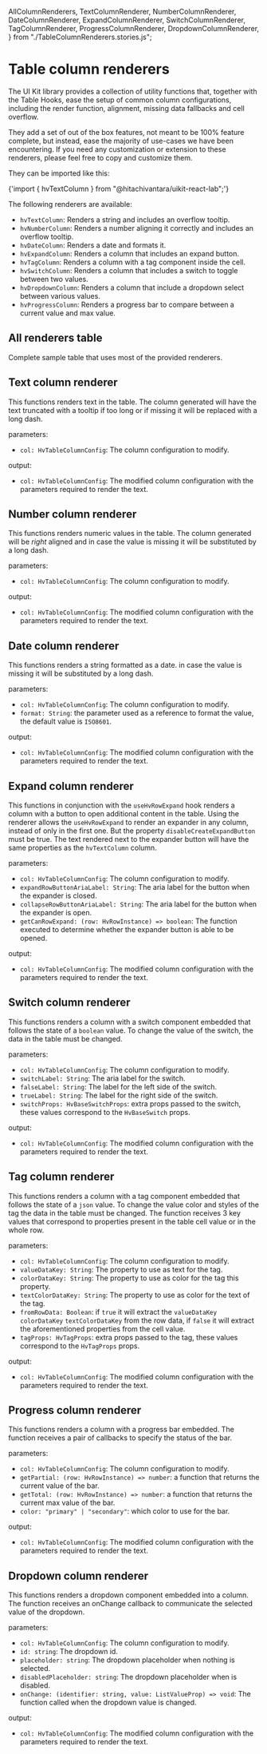 



  AllColumnRenderers, 
  TextColumnRenderer, 
  NumberColumnRenderer, 
  DateColumnRenderer,
  ExpandColumnRenderer,
  SwitchColumnRenderer,
  TagColumnRenderer,
  ProgressColumnRenderer,
  DropdownColumnRenderer,
} from "./TableColumnRenderers.stories.js";

<Meta title="Display/Table Column Renderers" />

# Table column renderers

The UI Kit library provides a collection of utility functions that, together with the <LinkTo kind="Display/Table Hooks" story="Main" className="sbdocs sbdocs-a">Table Hooks</LinkTo>,
ease the setup of common column configurations, including the render function, alignment, missing data fallbacks and cell overflow.

They add a set of out of the box features, not meant to be 100% feature complete, but instead, ease the majority of use-cases we have been encountering. If you need any customization or extension to these renderers, please feel free to copy and customize them.

They can be imported like this:

<Usage>{'import { hvTextColumn } from "@hitachivantara/uikit-react-lab";'}</Usage>

The following renderers are available:

- `hvTextColumn`: Renders a string and includes an overflow tooltip.
- `hvNumberColumn`: Renders a number aligning it correctly and includes an overflow tooltip.
- `hvDateColumn`: Renders a date and formats it.
- `hvExpandColumn`: Renders a column that includes an expand button.
- `hvTagColumn`: Renders a column with a tag component inside the cell.
- `hvSwitchColumn`: Renders a column that includes a switch to toggle between two values.
- `hvDropdownColumn`: Renders a column that include a dropdown select between various values.
- `hvProgressColumn`: Renders a progress bar to compare between a current value and max value.

## All renderers table

Complete sample table that uses most of the provided renderers.

<Preview withToolbar>
  <Story inline story={AllColumnRenderers} />
</Preview>

## Text column renderer

This functions renders text in the table.
The column generated will have the text truncated with a tooltip if too long or if missing it will be replaced with a long dash.

parameters:
- `col: HvTableColumnConfig`: The column configuration to modify.

output:
- `col: HvTableColumnConfig`: The modified column configuration with the parameters required to render the text.

<Preview withToolbar>
  <Story inline story={TextColumnRenderer} />
</Preview>

## Number column renderer

This functions renders numeric values in the table.
The column generated will be *right* aligned and in case the value is missing it will be substituted by a long dash.

parameters:
- `col: HvTableColumnConfig`: The column configuration to modify.

output:
- `col: HvTableColumnConfig`: The modified column configuration with the parameters required to render the text.

<Preview withToolbar>
  <Story inline story={NumberColumnRenderer} />
</Preview>

## Date column renderer

This functions renders a string formatted as a date.
in case the value is missing it will be substituted by a long dash.

parameters:
- `col: HvTableColumnConfig`: The column configuration to modify.
- `format: String`: the parameter used as a reference to format the value, the default value is `ISO8601`.

output:
- `col: HvTableColumnConfig`: The modified column configuration with the parameters required to render the text.

<Preview withToolbar>
  <Story inline story={DateColumnRenderer} />
</Preview>

## Expand column renderer

This functions in conjunction with the `useHvRowExpand` hook renders a column with a button to open additional content in the table.
Using the renderer allows the `useHvRowExpand` to render an expander in any column, instead of only in the first one.
But the property `disableCreateExpandButton` must be true.
The text rendered next to the expander button will have the same properties as the `hvTextColumn` column.

parameters:
- `col: HvTableColumnConfig`: The column configuration to modify.
- `expandRowButtonAriaLabel: String`: The aria label for the button when the expander is closed.
- `collapseRowButtonAriaLabel: String`: The aria label for the button when the expander is open.
- `getCanRowExpand: (row: HvRowInstance) => boolean`: The function executed to determine whether the expander button is able to be opened.

output:
- `col: HvTableColumnConfig`: The modified column configuration with the parameters required to render the text.

<Preview withToolbar>
  <Story inline story={ExpandColumnRenderer} />
</Preview>

## Switch column renderer

This functions renders a column with a switch component embedded that follows the state of a `boolean` value.
To change the value of the switch, the data in the table must be changed.

parameters:
- `col: HvTableColumnConfig`: The column configuration to modify.
- `switchLabel: String`: The aria label for the switch.
- `falseLabel: String`: The label for the left side of the switch.
- `trueLabel: String`: The label for the right side of the switch.
- `switchProps: HvBaseSwitchProps`: extra props passed to the switch, these values correspond to the `HvBaseSwitch` props.

output:
- `col: HvTableColumnConfig`: The modified column configuration with the parameters required to render the text.

<Preview withToolbar>
  <Story inline story={SwitchColumnRenderer} />
</Preview>

## Tag column renderer

This functions renders a column with a tag component embedded that follows the state of a `json` value.
To change the value color and styles of the tag the data in the table must be changed.
The function receives 3 key values that correspond to properties present in the table cell value or in the whole row.

parameters:
- `col: HvTableColumnConfig`: The column configuration to modify.
- `valueDataKey: String`: The property to use as text for the tag.
- `colorDataKey: String`: The property to use as color for the tag this property.
- `textColorDataKey: String`: The property to use as color for the text of the tag.
- `fromRowData: Boolean`: if `true` it will extract the `valueDataKey` `colorDataKey` `textColorDataKey` from the row data, if `false` it will extract the aforementioned properties from the cell value.
- `tagProps: HvTagProps`: extra props passed to the tag, these values correspond to the `HvTagProps` props.

output:
- `col: HvTableColumnConfig`: The modified column configuration with the parameters required to render the text.

<Preview withToolbar>
  <Story inline story={TagColumnRenderer} />
</Preview>

## Progress column renderer

This functions renders a column with a progress bar embedded.
The function receives a pair of callbacks to specify the status of the bar.

parameters:
- `col: HvTableColumnConfig`: The column configuration to modify.
- `getPartial: (row: HvRowInstance) => number`: a function that returns the current value of the bar.
- `getTotal: (row: HvRowInstance) => number`: a function that returns the current max value of the bar.
- `color: "primary" | "secondary"`: which color to use for the bar.

output:
- `col: HvTableColumnConfig`: The modified column configuration with the parameters required to render the text.

<Preview withToolbar>
  <Story inline story={ProgressColumnRenderer} />
</Preview>

## Dropdown column renderer

This functions renders a dropdown component embedded into a column.
The function receives an onChange callback to communicate the selected value of the dropdown.

parameters:
- `col: HvTableColumnConfig`: The column configuration to modify.
- `id: string`: The dropdown id.
- `placeholder: string`: The dropdown placeholder when nothing is selected.
- `disabledPlaceholder: string`: The dropdown placeholder when is disabled.
- `onChange: (identifier: string, value: ListValueProp) => void`: The function called when the dropdown value is changed.

output:
- `col: HvTableColumnConfig`: The modified column configuration with the parameters required to render the text.

<Preview withToolbar>
  <Story inline story={DropdownColumnRenderer} />
</Preview>